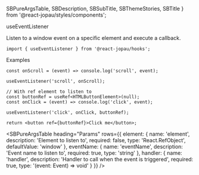   SBPureArgsTable,
  SBDescription,
  SBSubTitle,
  SBThemeStories,
  SBTitle
} from '@react-jopau/styles/components';

<SBThemeStories />

<SBTitle>useEventListener</SBTitle>

<SBDescription>
  Listen to a window event on a specific element and execute a callback.
</SBDescription>

```tsx dark
import { useEventListener } from '@react-jopau/hooks';
```

<SBSubTitle>Examples</SBSubTitle>

```tsx dark
const onScroll = (event) => console.log('scroll', event);

useEventListener('scroll', onScroll);
```

```tsx dark
// With ref element to listen to
const buttonRef = useRef<HTMLButtonElement>(null);
const onClick = (event) => console.log('click', event);

useEventListener('click', onClick, buttonRef);

return <button ref={buttonRef}>Click me</button>;
```

<SBPureArgsTable
  heading="Params"
  rows={{
    element: {
      name: 'element',
      description: 'Element to listen to',
      required: false,
      type: 'React.RefObject',
      defaultValue: 'window'
    },
    eventName: {
      name: 'eventName',
      description: 'Event name to listen to',
      required: true,
      type: 'string'
    },
    handler: {
      name: 'handler',
      description: 'Handler to call when the event is triggered',
      required: true,
      type: '(event: Event) => void'
    }
  }}
/>
